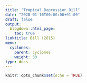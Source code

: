 ```yaml
---
title: "Tropical Depression Bill"
date: "2020-01-10T00:00:00+01:00"
draft: false
output:
  blogdown::html_page:
    toc: true
linktitle: Bill (2015)
menu:
  cyclones:
    parent: cyclones
    weight: 30
type: docs
---
```


```r
knitr::opts_chunk$set(echo = TRUE)
```
